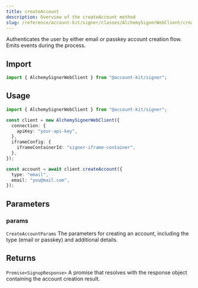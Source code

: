 ```yaml
---
title: createAccount
description: Overview of the createAccount method
slug: /reference/account-kit/signer/classes/AlchemySignerWebClient/createAccount
---
```



Authenticates the user by either email or passkey account creation flow. Emits events during the process.

## Import

```ts
import { AlchemySignerWebClient } from "@account-kit/signer";
```

## Usage

```ts
import { AlchemySignerWebClient } from "@account-kit/signer";

const client = new AlchemySignerWebClient({
  connection: {
    apiKey: "your-api-key",
  },
  iframeConfig: {
    iframeContainerId: "signer-iframe-container",
  },
});

const account = await client.createAccount({
  type: "email",
  email: "you@mail.com",
});
```

## Parameters

### params

`CreateAccountParams`
The parameters for creating an account, including the type (email or passkey) and additional details.

## Returns

`Promise<SignupResponse>`
A promise that resolves with the response object containing the account creation result.

